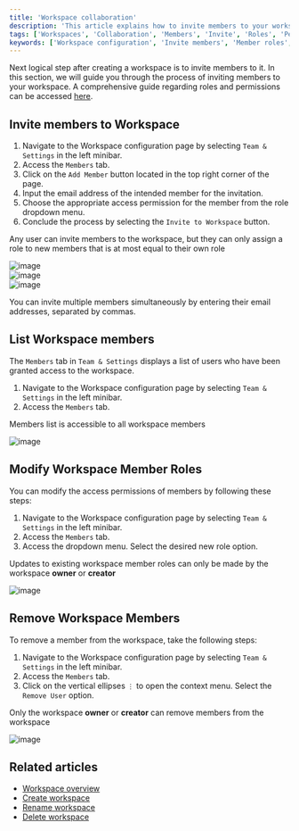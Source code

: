 ```yaml
---
title: 'Workspace collaboration'
description: 'This article explains how to invite members to your workspace, change their roles and procedure to remove them from the workspace.'
tags: ['Workspaces', 'Collaboration', 'Members', 'Invite', 'Roles', 'Permissions']
keywords: ['Workspace configuration', 'Invite members', 'Member roles', 'Access permissions', 'Displaying workspace members', 'Modifying member roles', 'Removing workspace members', 'Workspace collaboration', 'Team collaboration', 'Access control', 'Role-based permissions', 'Workspace management', 'User roles', 'Workspace settings', 'Workspace administration', 'Member invitation', 'User access', 'Member management', 'Workspace teamwork', 'Workspace organization']
---
```


Next logical step after creating a workspace is to invite members to it. In this section, we will guide you through the process of inviting members to your workspace.
A comprehensive guide regarding roles and permissions can be accessed [here](/docs/product-docs/roles-and-permissions).

## Invite members to Workspace
1. Navigate to the Workspace configuration page by selecting `Team & Settings` in the left minibar.
2. Access the `Members` tab.
3. Click on the `Add Member` button located in the top right corner of the page.
4. Input the email address of the intended member for the invitation.
5. Choose the appropriate access permission for the member from the role dropdown menu.
6. Conclude the process by selecting the `Invite to Workspace` button.

<Callout type="info">Any user can invite members to the workspace, but they can only assign a role to new members that is at most equal to their own role</Callout>

![image](/img/v2/workspace/workspace-collaboration-1.png)  
![image](/img/v2/workspace/workspace-collaboration-2.png)  
![image](/img/v2/workspace/workspace-collaboration-3.png)  
  
<Callout type="tip">
You can invite multiple members simultaneously by entering their email addresses, separated by commas.
</Callout>


## List Workspace members
The `Members` tab in `Team & Settings` displays a list of users who have been granted access to the workspace.

1. Navigate to the Workspace configuration page by selecting `Team & Settings` in the left minibar.
2. Access the `Members` tab.

<Callout type="info">Members list is accessible to all workspace members</Callout>

![image](/img/v2/workspace/workspace-members-list.png)

## Modify Workspace Member Roles
You can modify the access permissions of members by following these steps:
1. Navigate to the Workspace configuration page by selecting `Team & Settings` in the left minibar.
2. Access the `Members` tab.
3. Access the dropdown menu. Select the desired new role option.

<Callout type="info">Updates to existing workspace member roles can only be made by the workspace **owner** or **creator**</Callout>

![image](/img/v2/workspace/workspace-members-role-change.png)

## Remove Workspace Members
To remove a member from the workspace, take the following steps:
1. Navigate to the Workspace configuration page by selecting `Team & Settings` in the left minibar.
2. Access the `Members` tab.
3. Click on the vertical ellipses `⋮` to open the context menu. Select the `Remove User` option.

<Callout type="info">Only the workspace **owner** or **creator** can remove members from the workspace</Callout>

![image](/img/v2/workspace/workspace-members-remove.png)

## Related articles
- [Workspace overview](/docs/product-docs/workspaces)
- [Create workspace](/docs/product-docs/workspaces/create-workspace)
- [Rename workspace](/docs/product-docs/workspaces/actions-on-workspace#rename-workspace)
- [Delete workspace](/docs/product-docs/workspaces/actions-on-workspace#delete-workspace)